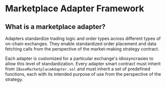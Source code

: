 # Marketplace Adapter Framework

## What is a marketplace adapter?
Adapters standardize trading logic and order types across different types of on-chain exchanges. They enable standardized order 
placement and data fetching calls from the perspective of the market-making strategy contract.

Each adapter is customized for a particular exchange's idiosyncrasies to allow this level of standardization. Every adapter smart contract must inherit from 
`IBaseMarketplaceAdapter.sol` and must inherit a set of predefined functions, each with its intended purpose of use from the
 perspective of the strategy.